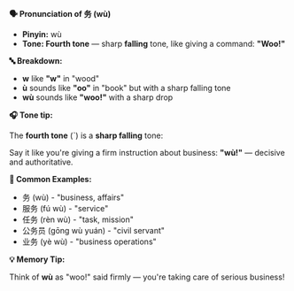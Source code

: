 **🗣️ Pronunciation of 务 (wù)**

- **Pinyin:** wù
- **Tone: Fourth tone** — sharp **falling** tone, like giving a command: **"Woo!"**

**🔤 Breakdown:**

- **w** like **"w"** in "wood"
- **ù** sounds like **"oo"** in "book" but with a sharp falling tone
- **wù** sounds like **"woo!"** with a sharp drop

**🎧 Tone tip:**

The **fourth tone** (ˋ) is a **sharp falling** tone:

Say it like you're giving a firm instruction about business: **"wù!"** — decisive and authoritative.

**📝 Common Examples:**

- 务 (wù) - "business, affairs"
- 服务 (fú wù) - "service"
- 任务 (rèn wù) - "task, mission"
- 公务员 (gōng wù yuán) - "civil servant"
- 业务 (yè wù) - "business operations"

**💡 Memory Tip:**

Think of **wù** as "woo!" said firmly — you're taking care of serious business!
